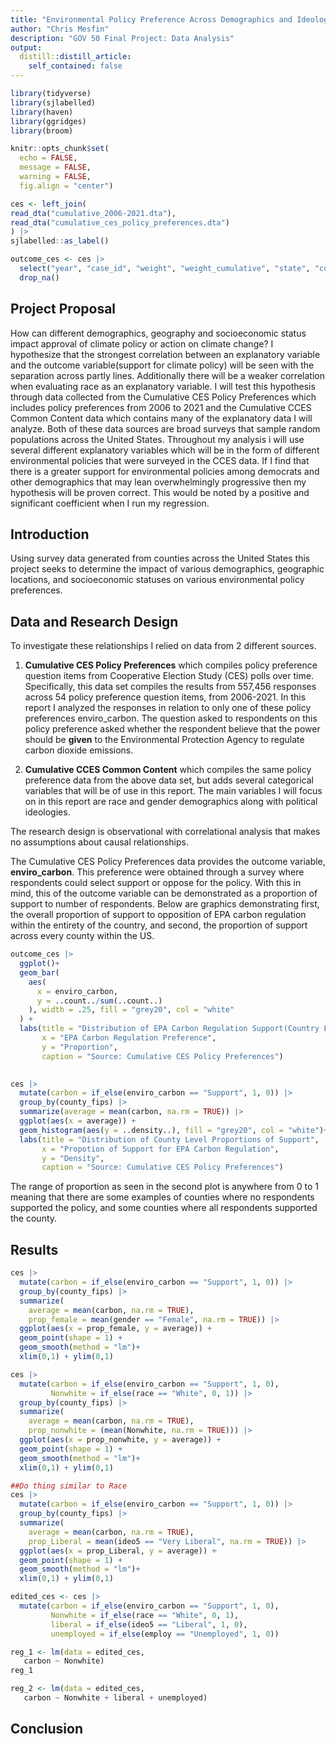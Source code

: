 ```yaml
---
title: "Environmental Policy Preference Across Demographics and Ideology"
author: "Chris Mesfin"
description: "GOV 50 Final Project: Data Analysis"
output:
  distill::distill_article:
    self_contained: false
---
```


```r
library(tidyverse)
library(sjlabelled)
library(haven)
library(ggridges)
library(broom)

knitr::opts_chunk$set(
  echo = FALSE,
  message = FALSE,
  warning = FALSE,
  fig.align = "center")
```

```r
ces <- left_join(
read_dta("cumulative_2006-2021.dta"),
read_dta("cumulative_ces_policy_preferences.dta")
) |>
sjlabelled::as_label()
```

```r
outcome_ces <- ces |>
  select("year", "case_id", "weight", "weight_cumulative", "state", "county_fips", "enviro_carbon", "enviro_renewable", "enviro_airwateracts") |>
  drop_na()
```
## Project Proposal 

How can different demographics, geography and socioeconomic status impact approval of climate policy or action on climate change? I hypothesize that the strongest correlation between an explanatory variable and the outcome variable(support for climate policy) will be seen with the separation across partly lines. Additionally there will be a weaker correlation when evaluating race as an explanatory variable. I will test this hypothesis through data collected from the Cumulative CES Policy Preferences which includes policy preferences from 2006 to 2021 and the Cumulative CCES Common Content data which contains many of the explanatory data I will analyze. Both of these data sources are broad surveys that sample random populations across the United States. Throughout my analysis i will use several different explanatory variables which will be in the form of different environmental policies that were surveyed in the CCES data. If I find that there is a greater support for environmental policies among democrats and other demographics that may lean overwhelmingly progressive then my hypothesis will be proven correct. This would be noted by a positive and significant coefficient when I run my regression. 

## Introduction 

Using survey data generated from counties across the United States this project seeks to determine the impact of various demographics, geographic locations, and socioeconomic statuses on various environmental policy preferences. 


## Data and Research Design 

To investigate these relationships I relied on data from 2 different sources.

1. **Cumulative CES Policy Preferences** which compiles policy preference question items from Cooperative Election Study (CES) polls over time. Specifically, this data set compiles the results from 557,456 responses across 54 policy preference question items, from 2006-2021. In this report I analyzed the responses in relation to only one of these policy preferences enviro_carbon. The question asked to respondents on this policy preference asked whether the respondent believe that the power should be **given** to the Environmental Protection Agency to regulate carbon dioxide emissions. 


2. **Cumulative CCES Common Content** which compiles the same policy preference data from the above data set, but adds several categorical variables that will be of use in this report. The main variables I will focus on in this report are race and gender demographics along with political ideologies. 

The research design is observational with correlational analysis that makes no assumptions about causal relationships. 


The Cumulative CES Policy Preferences data provides the outcome variable, **enviro_carbon**. This preference were obtained through a survey where respondents could select support or oppose for the policy. With this in mind, this of the outcome variable can be demonstrated as a proportion of support to number of respondents. Below are graphics demonstrating first, the overall proportion of support to opposition of EPA carbon regulation within the entirety of the country, and second, the proportion of support across every county within the US.


```r
outcome_ces |>
  ggplot()+
  geom_bar(
    aes(
      x = enviro_carbon,
      y = ..count../sum(..count..)
    ), width = .25, fill = "grey20", col = "white"
  ) +
  labs(title = "Distribution of EPA Carbon Regulation Support(Country Level)",
       x = "EPA Carbon Regulation Preference",
       y = "Proportion",
       caption = "Source: Cumulative CES Policy Preferences")
 

```
```r
ces |>
  mutate(carbon = if_else(enviro_carbon == "Support", 1, 0)) |>
  group_by(county_fips) |>
  summarize(average = mean(carbon, na.rm = TRUE)) |>
  ggplot(aes(x = average)) +
  geom_histogram(aes(y = ..density..), fill = "grey20", col = "white")+
  labs(title = "Distribution of County Level Proportions of Support",
       x = "Propotion of Support for EPA Carbon Regulation",
       y = "Density",
       caption = "Source: Cumulative CES Policy Preferences")
```

The range of proportion as seen in the second plot is anywhere from 0 to 1 meaning that there are some examples of counties where no respondents supported the policy, and some counties where all respondents supported the county.  

## Results 
```r
ces |>
  mutate(carbon = if_else(enviro_carbon == "Support", 1, 0)) |>
  group_by(county_fips) |>
  summarize(
    average = mean(carbon, na.rm = TRUE),
    prop_female = mean(gender == "Female", na.rm = TRUE)) |>
  ggplot(aes(x = prop_female, y = average)) +
  geom_point(shape = 1) +
  geom_smooth(method = "lm")+
  xlim(0,1) + ylim(0,1)
```

```r
ces |>
  mutate(carbon = if_else(enviro_carbon == "Support", 1, 0),
         Nonwhite = if_else(race == "White", 0, 1)) |>
  group_by(county_fips) |>
  summarize(
    average = mean(carbon, na.rm = TRUE),
    prop_nonwhite = (mean(Nonwhite, na.rm = TRUE))) |>
  ggplot(aes(x = prop_nonwhite, y = average)) +
  geom_point(shape = 1) +
  geom_smooth(method = "lm")+
  xlim(0,1) + ylim(0,1)
```

```r
##Do thing similar to Race
ces |>
  mutate(carbon = if_else(enviro_carbon == "Support", 1, 0)) |>
  group_by(county_fips) |>
  summarize(
    average = mean(carbon, na.rm = TRUE),
    prop_Liberal = mean(ideo5 == "Very Liberal", na.rm = TRUE)) |>
  ggplot(aes(x = prop_Liberal, y = average)) +
  geom_point(shape = 1) +
  geom_smooth(method = "lm")+
  xlim(0,1) + ylim(0,1)
```


```r
edited_ces <- ces |>
  mutate(carbon = if_else(enviro_carbon == "Support", 1, 0),
         Nonwhite = if_else(race == "White", 0, 1),
         liberal = if_else(ideo5 == "Liberal", 1, 0),
         unemployed = if_else(employ == "Unemployed", 1, 0))

reg_1 <- lm(data = edited_ces,
   carbon ~ Nonwhite)
reg_1
```
```r
reg_2 <- lm(data = edited_ces,
   carbon ~ Nonwhite + liberal + unemployed)
```



## Conclusion 















